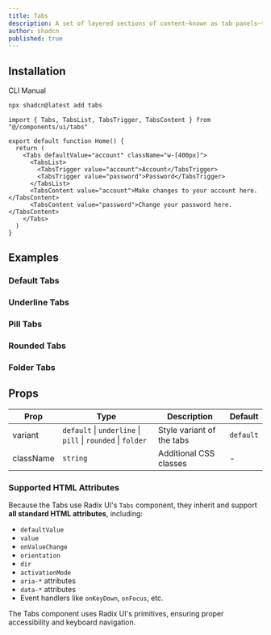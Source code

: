 ```yaml
---
title: Tabs
description: A set of layered sections of content—known as tab panels—that are displayed one at a time.
author: shadcn
published: true
---
```


## Installation

<Tabs defaultValue="cli">

<TabsList>
  <TabsTrigger value="cli">CLI</TabsTrigger>
  <TabsTrigger value="manual">Manual</TabsTrigger>
</TabsList>

<TabsContent value="cli">

```bash
npx shadcn@latest add tabs
```

</TabsContent>

<TabsContent value="manual">

<Steps>

<Step title="Copy and paste the following code into your project.">

<ComponentSource name="tabs" />

</Step>

<Step title="Update the import paths to match your project setup.">

```tsx
import { Tabs, TabsList, TabsTrigger, TabsContent } from "@/components/ui/tabs"

export default function Home() {
  return (
    <Tabs defaultValue="account" className="w-[400px]">
      <TabsList>
        <TabsTrigger value="account">Account</TabsTrigger>
        <TabsTrigger value="password">Password</TabsTrigger>
      </TabsList>
      <TabsContent value="account">Make changes to your account here.</TabsContent>
      <TabsContent value="password">Change your password here.</TabsContent>
    </Tabs>
  )
}
```

</Step>

</Steps>

</TabsContent>

</Tabs>

## Examples

### Default Tabs

<ComponentPreview name="tabs-default-example" />

### Underline Tabs

<ComponentPreview name="tabs-underline-example" />

### Pill Tabs

<ComponentPreview name="tabs-pill-example" />

### Rounded Tabs

<ComponentPreview name="tabs-rounded-example" />

### Folder Tabs

<ComponentPreview name="tabs-folder-example" />

## Props

| Prop     | Type                                                     | Description                           | Default   |
|----------|----------------------------------------------------------|---------------------------------------|-----------|
| variant  | `default` \| `underline` \| `pill` \| `rounded` \| `folder` | Style variant of the tabs             | `default` |
| className| `string`                                                 | Additional CSS classes                | -         |

### Supported HTML Attributes

Because the Tabs use Radix UI's `Tabs` component, they inherit and support **all standard HTML attributes**, including:

- `defaultValue`
- `value`
- `onValueChange`
- `orientation`
- `dir`
- `activationMode`
- `aria-*` attributes
- `data-*` attributes
- Event handlers like `onKeyDown`, `onFocus`, etc.

The Tabs component uses Radix UI's primitives, ensuring proper accessibility and keyboard navigation.